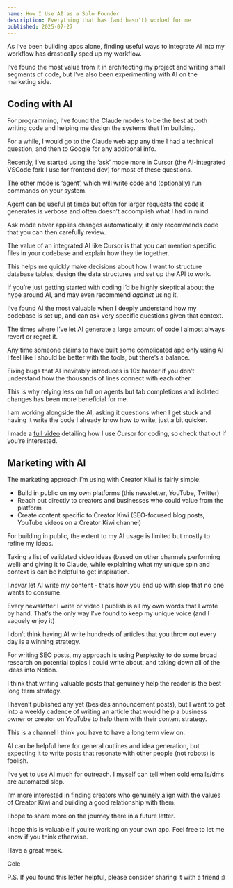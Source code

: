 ```yaml
---
name: How I Use AI as a Solo Founder
description: Everything that has (and hasn't) worked for me
published: 2025-07-27
---
```


As I’ve been building apps alone, finding useful ways to integrate AI into my workflow has drastically sped up my workflow.

I’ve found the most value from it in architecting my project and writing small segments of code, but I’ve also been experimenting with AI on the marketing side.

## Coding with AI

For programming, I’ve found the Claude models to be the best at both writing code and helping me design the systems that I’m building.

For a while, I would go to the Claude web app any time I had a technical question, and then to Google for any additional info.

Recently, I’ve started using the ‘ask’ mode more in Cursor (the AI-integrated VSCode fork I use for frontend dev) for most of these questions.

The other mode is ‘agent’, which will write code and (optionally) run commands on your system.

Agent can be useful at times but often for larger requests the code it generates is verbose and often doesn’t accomplish what I had in mind.

Ask mode never applies changes automatically, it only recommends code that you can then carefully review.

The value of an integrated AI like Cursor is that you can mention specific files in your codebase and explain how they tie together.

This helps me quickly make decisions about how I want to structure database tables, design the data structures and set up the API to work.

If you’re just getting started with coding I’d be highly skeptical about the hype around AI, and may even recommend _against_ using it.

I’ve found AI the most valuable when I deeply understand how my codebase is set up, and can ask very specific questions given that context.

The times where I’ve let AI generate a large amount of code I almost always revert or regret it.

Any time someone claims to have built some complicated app only using AI I feel like I should be better with the tools, but there’s a balance.

Fixing bugs that AI inevitably introduces is 10x harder if you don’t understand how the thousands of lines connect with each other.

This is why relying less on full on agents but tab completions and isolated changes has been more beneficial for me.

I am working alongside the AI, asking it questions when I get stuck and having it write the code I already know how to write, just a bit quicker.

I made a [full video](https://youtu.be/J2cZIWM9svM) detailing how I use Cursor for coding, so check that out if you’re interested.

## Marketing with AI

The marketing approach I’m using with Creator Kiwi is fairly simple:

- Build in public on my own platforms (this newsletter, YouTube, Twitter)
- Reach out directly to creators and businesses who could value from the platform
- Create content specific to Creator Kiwi (SEO-focused blog posts, YouTube videos on a Creator Kiwi channel)

For building in public, the extent to my AI usage is limited but mostly to refine my ideas.

Taking a list of validated video ideas (based on other channels performing well) and giving it to Claude, while explaining what my unique spin and context is can be helpful to get inspiration.

I _never_ let AI write my content - that’s how you end up with slop that no one wants to consume.

Every newsletter I write or video I publish is all my own words that I wrote by hand. That’s the only way I’ve found to keep my unique voice (and I vaguely enjoy it)

I don’t think having AI write hundreds of articles that you throw out every day is a winning strategy.

For writing SEO posts, my approach is using Perplexity to do some broad research on potential topics I could write about, and taking down all of the ideas into Notion.

I think that writing valuable posts that genuinely help the reader is the best long term strategy.

I haven’t published any yet (besides announcement posts), but I want to get into a weekly cadence of writing an article that would help a business owner or creator on YouTube to help them with their content strategy.

This is a channel I think you have to have a long term view on.

AI can be helpful here for general outlines and idea generation, but expecting it to write posts that resonate with other people (not robots) is foolish.

I’ve yet to use AI much for outreach. I myself can tell when cold emails/dms are automated slop.

I’m more interested in finding creators who genuinely align with the values of Creator Kiwi and building a good relationship with them.

I hope to share more on the journey there in a future letter.

I hope this is valuable if you’re working on your own app. Feel free to let me know if you think otherwise.

Have a great week.

Cole

P.S. If you found this letter helpful, please consider sharing it with a friend :)
